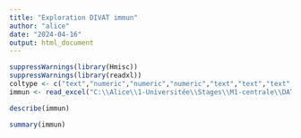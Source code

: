 ---
title: "Exploration DIVAT immun"
author: "alice"
date: "2024-04-16"
output: html_document
---

```{r}
suppressWarnings(library(Hmisc))
suppressWarnings(library(readxl))
coltype <- c("text","numeric","numeric","numeric","text","text","text","text")
immun <- read_excel("C:\\Alice\\1-Universitée\\Stages\\M1-centrale\\DATAS\\ALICE_DATAS\\ALL_VARIABLES_KiTGENIE2024.xlsx", sheet = "immun",na = "NA",col_types = coltype)
```


```{r}
describe(immun)
```

```{r}
summary(immun)
```

